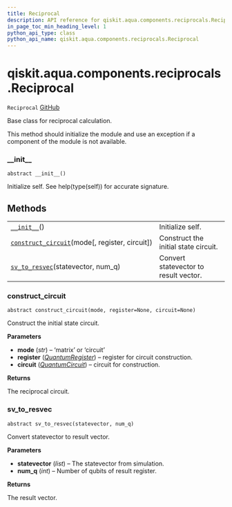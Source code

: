 ```yaml
---
title: Reciprocal
description: API reference for qiskit.aqua.components.reciprocals.Reciprocal
in_page_toc_min_heading_level: 1
python_api_type: class
python_api_name: qiskit.aqua.components.reciprocals.Reciprocal
---
```


<span id="qiskit-aqua-components-reciprocals-reciprocal" />

# qiskit.aqua.components.reciprocals.Reciprocal

<span id="qiskit.aqua.components.reciprocals.Reciprocal" />

`Reciprocal` [GitHub](https://github.com/qiskit-community/qiskit-aqua/tree/stable/0.8/qiskit/aqua/components/reciprocals/reciprocal.py "view source code")

Base class for reciprocal calculation.

This method should initialize the module and use an exception if a component of the module is not available.

### \_\_init\_\_

<span id="qiskit.aqua.components.reciprocals.Reciprocal.__init__" />

`abstract __init__()`

Initialize self. See help(type(self)) for accurate signature.

## Methods

|                                                                                                                                                                                       |                                       |
| ------------------------------------------------------------------------------------------------------------------------------------------------------------------------------------- | ------------------------------------- |
| [`__init__`](#qiskit.aqua.components.reciprocals.Reciprocal.__init__ "qiskit.aqua.components.reciprocals.Reciprocal.__init__")()                                                      | Initialize self.                      |
| [`construct_circuit`](#qiskit.aqua.components.reciprocals.Reciprocal.construct_circuit "qiskit.aqua.components.reciprocals.Reciprocal.construct_circuit")(mode\[, register, circuit]) | Construct the initial state circuit.  |
| [`sv_to_resvec`](#qiskit.aqua.components.reciprocals.Reciprocal.sv_to_resvec "qiskit.aqua.components.reciprocals.Reciprocal.sv_to_resvec")(statevector, num\_q)                       | Convert statevector to result vector. |

### construct\_circuit

<span id="qiskit.aqua.components.reciprocals.Reciprocal.construct_circuit" />

`abstract construct_circuit(mode, register=None, circuit=None)`

Construct the initial state circuit.

**Parameters**

*   **mode** (*str*) – ‘matrix’ or ‘circuit’
*   **register** ([*QuantumRegister*](qiskit.circuit.QuantumRegister "qiskit.circuit.QuantumRegister")) – register for circuit construction.
*   **circuit** ([*QuantumCircuit*](qiskit.circuit.QuantumCircuit "qiskit.circuit.QuantumCircuit")) – circuit for construction.

**Returns**

The reciprocal circuit.

### sv\_to\_resvec

<span id="qiskit.aqua.components.reciprocals.Reciprocal.sv_to_resvec" />

`abstract sv_to_resvec(statevector, num_q)`

Convert statevector to result vector.

**Parameters**

*   **statevector** (*list*) – The statevector from simulation.
*   **num\_q** (*int*) – Number of qubits of result register.

**Returns**

The result vector.

